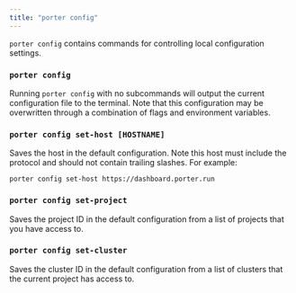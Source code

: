 ```yaml
---
title: "porter config"
---
```


`porter config` contains commands for controlling local configuration settings.

### `porter config`[](#porter-config "Direct link to heading")

Running `porter config` with no subcommands will output the current configuration file to the terminal. Note that this configuration may be overwritten through a combination of flags and environment variables.

### `porter config set-host [HOSTNAME]`[](#porter-config-set-host-hostname "Direct link to heading")

Saves the host in the default configuration. Note this host must include the protocol and should not contain trailing slashes. For example:

```
porter config set-host https://dashboard.porter.run
```

### `porter config set-project`[](#porter-config-set-project "Direct link to heading")

Saves the project ID in the default configuration from a list of projects that you have access to.

### `porter config set-cluster`[](#porter-config-set-cluster "Direct link to heading")

Saves the cluster ID in the default configuration from a list of clusters that the current project has access to.